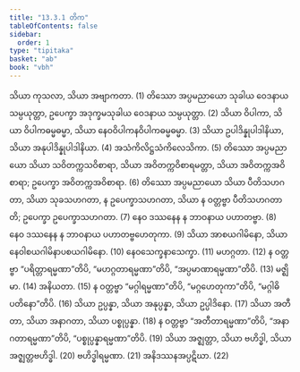 ```yaml
---
title: "13.3.1 တိက"
tableOfContents: false
sidebar:
  order: 1
type: "tipitaka"
basket: "ab"
book: "vbh"
---
```



<DynamicBreadcrumb />

<Division number="701" book="vbh" e="ch" v="30" p="297">

<Paragraph number="2032" book="vbh">
သိယာ ကုသလာ, သိယာ အဗျာကတာ. (1)
</Paragraph>

<Paragraph number="2033" book="vbh">
တိဿော အပ္ပမညာယော သုခါယ ဝေဒနာယ သမ္ပယုတ္တာ, ဥပေက္ခာ အဒုက္ခမသုခါယ ဝေဒနာယ သမ္ပယုတ္တာ. (2)
</Paragraph>

<Paragraph number="2034" book="vbh">
သိယာ ဝိပါကာ, သိယာ ဝိပါကဓမ္မဓမ္မာ, သိယာ နေဝဝိပါကနဝိပါကဓမ္မဓမ္မာ. (3)
</Paragraph>

<Paragraph number="2035" book="vbh">
သိယာ ဥပါဒိန္နုပါဒါနိယာ, သိယာ အနုပါဒိန္နုပါဒါနိယာ. (4)
</Paragraph>

<Paragraph number="2036" book="vbh">
အသံကိလိဋ္ဌသံကိလေသိကာ. (5)
</Paragraph>

<Paragraph number="2037" book="vbh">
တိဿော အပ္ပမညာယော သိယာ သဝိတက္ကသဝိစာရာ, သိယာ အဝိတက္ကဝိစာရမတ္တာ, သိယာ အဝိတက္ကအဝိစာရာ; ဥပေက္ခာ အဝိတက္ကအဝိစာရာ. (6)
</Paragraph>

<Paragraph number="2038" book="vbh">
တိဿော အပ္ပမညာယော သိယာ ပီတိသဟဂတာ, သိယာ သုခသဟဂတာ, န ဥပေက္ခာသဟဂတာ, သိယာ န ဝတ္တဗ္ဗာ ပီတိသဟဂတာတိ; ဥပေက္ခာ ဥပေက္ခာသဟဂတာ. (7)
</Paragraph>

<Paragraph number="2039" book="vbh">
နေဝ ဒဿနေန န ဘာဝနာယ ပဟာတဗ္ဗာ. (8)
</Paragraph>

<Paragraph number="2040" book="vbh">
နေဝ ဒဿနေန န ဘာဝနာယ ပဟာတဗ္ဗဟေတုကာ. (9)
</Paragraph>

<Paragraph number="2041" book="vbh">
သိယာ အာစယဂါမိနော, သိယာ နေဝါစယဂါမိနာပစယဂါမိနော. (10)
</Paragraph>

<Paragraph number="2042" book="vbh">
နေဝသေက္ခနာသေက္ခာ. (11)
</Paragraph>

<Paragraph number="2043" book="vbh">
မဟဂ္ဂတာ. (12)
</Paragraph>

<Paragraph number="2044" book="vbh">
န ဝတ္တဗ္ဗာ “ပရိတ္တာရမ္မဏာ”တိပိ, “မဟဂ္ဂတာရမ္မဏာ”တိပိ, “အပ္ပမာဏာရမ္မဏာ”တိပိ. (13)
</Paragraph>

<Paragraph number="2045" book="vbh">
မဇ္ဈိမာ. (14)
</Paragraph>

<Paragraph number="2046" book="vbh">
အနိယတာ. (15)
</Paragraph>

<Paragraph number="2047" book="vbh">
န ဝတ္တဗ္ဗာ “မဂ္ဂါရမ္မဏာ”တိပိ, “မဂ္ဂဟေတုကာ”တိပိ, “မဂ္ဂါဓိပတိနော”တိပိ. (16)
</Paragraph>

<Paragraph number="2048" book="vbh">
သိယာ ဥပ္ပန္နာ, သိယာ အနုပ္ပန္နာ, သိယာ ဥပ္ပါဒိနော. (17)
</Paragraph>

<Paragraph number="2049" book="vbh">
သိယာ အတီတာ, သိယာ အနာဂတာ, သိယာ ပစ္စုပ္ပန္နာ. (18)
</Paragraph>

<Paragraph number="2050" book="vbh">
န ဝတ္တဗ္ဗာ “အတီတာရမ္မဏာ”တိပိ, “အနာဂတာရမ္မဏာ”တိပိ, “ပစ္စုပ္ပန္နာရမ္မဏာ”တိပိ. (19)
</Paragraph>

<Paragraph number="2051" book="vbh">
သိယာ အဇ္ဈတ္တာ, သိယာ ဗဟိဒ္ဓါ, သိယာ အဇ္ဈတ္တဗဟိဒ္ဓါ. (20)
</Paragraph>

<Paragraph number="2052" book="vbh">
ဗဟိဒ္ဓါရမ္မဏာ. (21)
</Paragraph>

<Paragraph number="2053" book="vbh">
အနိဒဿနအပ္ပဋိဃာ. (22)
</Paragraph>
</Division>